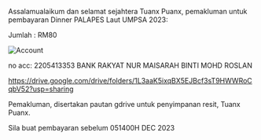 Assalamualaikum dan selamat sejahtera Tuanx Puanx, pemakluman untuk pembayaran Dinner PALAPES Laut UMPSA 2023:

Jumlah : RM80

![Account](/bayaran.jpg)


no acc: 2205413353
BANK RAKYAT
NUR MAISARAH BINTI MOHD ROSLAN

https://drive.google.com/drive/folders/1L3aaK5ixqBX5EJBcf3sT9HWWRoCqbV52?usp=sharing 

Pemakluman, disertakan pautan gdrive untuk penyimpanan resit, Tuanx Puanx.

Sila buat pembayaran sebelum 051400H DEC 2023